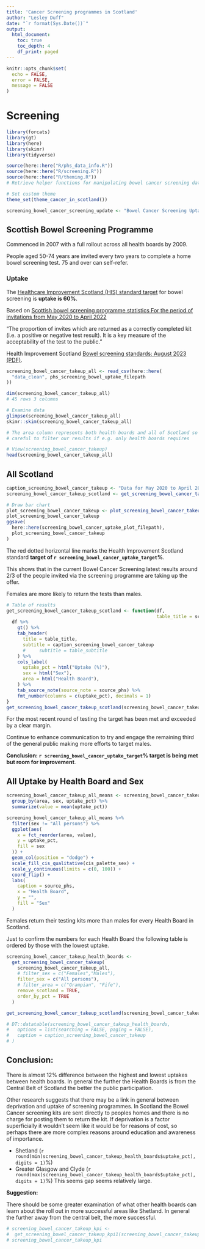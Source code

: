 ```yaml
---
title: 'Cancer Screening programmes in Scotland'
author: "Lesley Duff"
date: "`r format(Sys.Date())`"
output:
  html_document:
    toc: true
    toc_depth: 4
    df_print: paged
---
```

```r
knitr::opts_chunk$set(
  echo = FALSE,
  error = FALSE,
  message = FALSE
)
```
# Screening

```r
library(forcats)
library(gt)
library(here)
library(skimr)
library(tidyverse)
```

```r
source(here::here("R/phs_data_info.R"))
source(here::here("R/screening.R"))
source(here::here("R/theming.R"))
# Retrieve helper functions for manipulating bowel cancer screening data
```
```r
# Set custom theme
theme_set(theme_cancer_in_scotland())
```
```r
screening_bowel_cancer_screening_update <- "Bowel Cancer Screening Uptake"
```

## Scottish Bowel Screening Programme

Commenced in 2007 with a full rollout across all health boards by 2009.

People aged 50-74 years are invited every two years to complete a home bowel 
screening test. 75 and over can self-refer. 

### Uptake

The [Healthcare Improvement Scotland
(HIS) standard target](https://www.healthcareimprovementscotland.org/our_work/standards_and_guidelines/stnds/bowel_screening_standards.aspx) for bowel screening is **uptake is 60%**. 

Based on [Scottish bowel screening programme statistics For the period of invitations from May 2020 to April 2022](https://publichealthscotland.scot/publications/scottish-bowel-screening-programme-statistics/scottish-bowel-screening-programme-statistics-for-the-period-of-invitations-from-may-2020-to-april-2022/)

"The proportion of invites which are returned as a correctly
completed kit (i.e. a positive or negative test result). It is a key measure of the
acceptability of the test to the public."

Health Improvement Scotland [Bowel screening standards: August 2023 (PDF)](https://www.healthcareimprovementscotland.org/his/idoc.ashx?docid=49b039aa-f6cf-42aa-8fda-3d6bc165bd21&version=-1).

```r
screening_bowel_cancer_takeup_all <- read_csv(here::here(
  "data_clean", phs_screening_bowel_uptake_filepath
))
```

```r
dim(screening_bowel_cancer_takeup_all)
# 45 rows 3 columns

# Examine data
glimpse(screening_bowel_cancer_takeup_all)
skimr::skim(screening_bowel_cancer_takeup_all)

# The area column represents both health boards and all of Scotland so be
# careful to filter our results if e.g. only health boards requires
```

```r
# View(screening_bowel_cancer_takeup)
head(screening_bowel_cancer_takeup_all)
```

## All Scotland

```r
caption_screening_bowel_cancer_takeup <- "Data for May 2020 to April 2022"
screening_bowel_cancer_takeup_scotland <- get_screening_bowel_cancer_takeup_scotland(screening_bowel_cancer_takeup_all)
```

```r
# Draw bar chart
plot_screening_bowel_cancer_takeup <- plot_screening_bowel_cancer_takeup_scotland(screening_bowel_cancer_takeup_scotland)
plot_screening_bowel_cancer_takeup
ggsave(
  here::here(screening_bowel_cancer_uptake_plot_filepath),
  plot_screening_bowel_cancer_takeup
)
```
The 
red dotted horizontal line marks the Health Improvement Scotland standard **target 
of `r screening_bowel_cancer_uptake_target`%**.

This shows that in the current Bowel Cancer Screening latest results around 2/3 
of the people invited via the screening programme are taking up the offer. 

Females are more likely to return the tests than males.
```r
# Table of results
get_screening_bowel_cancer_takeup_scotland <- function(df,
                                                       table_title = screening_bowel_cancer_screening_update) {
  df %>%
    gt() %>%
    tab_header(
      title = table_title,
      subtitle = caption_screening_bowel_cancer_takeup
      #     subtitle = table_subtitle
    ) %>%
    cols_label(
      uptake_pct = html("Uptake (%)"),
      sex = html("Sex"),
      area = html("Health Board"),
    ) %>%
    tab_source_note(source_note = source_phs) %>%
    fmt_number(columns = c(uptake_pct), decimals = 1)
}
get_screening_bowel_cancer_takeup_scotland(screening_bowel_cancer_takeup_scotland)
```

For the most recent round of testing the target has been met and exceeded by a
clear margin.

Continue to enhance communication to try and engage the remaining third of the 
general public making more efforts to target males.

**Conclusion: `r screening_bowel_cancer_uptake_target`% target is being met but room for improvement**.

## All Uptake by Health Board and Sex

```r
screening_bowel_cancer_takeup_all_means <- screening_bowel_cancer_takeup_all %>%
  group_by(area, sex, uptake_pct) %>%
  summarize(value = mean(uptake_pct))

screening_bowel_cancer_takeup_all_means %>%
  filter(sex != "All persons") %>%
  ggplot(aes(
    x = fct_reorder(area, value),
    y = uptake_pct,
    fill = sex
  )) +
  geom_col(position = "dodge") +
  scale_fill_cis_qualitative(cis_palette_sex) +
  scale_y_continuous(limits = c(0, 100)) +
  coord_flip() +
  labs(
    caption = source_phs,
    x = "Health Board",
    y = "",
    fill = "Sex"
  )
```

Females return their testing kits more than males for every Health Board in Scotland. 

Just to confirm the numbers for each Health Board the following table is ordered by those with the lowest uptake.

```r
screening_bowel_cancer_takeup_health_boards <-
  get_screening_bowel_cancer_takeup(
    screening_bowel_cancer_takeup_all,
    # filter_sex = c("Females","Males"),
    filter_sex = c("All persons"),
    # filter_area = c("Grampian", "Fife"),
    remove_scotland = TRUE,
    order_by_pct = TRUE
  )
```

```r
get_screening_bowel_cancer_takeup_scotland(screening_bowel_cancer_takeup_health_boards)
```


```r
# DT::datatable(screening_bowel_cancer_takeup_health_boards,
#   options = list(searching = FALSE, paging = FALSE),
#   caption = caption_screening_bowel_cancer_takeup
# )
```


## Conclusion:

There is almost 12% difference between the highest and lowest uptakes between
health boards. In general the further the Health Boards is from the Central Belt of Scotland the better the public participation.

Other research suggests that there may be a link in general between deprivation and uptake of screening programmes. In Scotland the Bowel Cancer screening kits are sent directly to peoples homes and there is no charge for posting them to return the kit. If deprivation is a factor superficially it wouldn't seem like it would be for reasons of cost, so perhaps there are more complex reasons around education and awareness of importance.

*  Shetland (`r round(min(screening_bowel_cancer_takeup_health_boards$uptake_pct), digits = 1)`%) 
* Greater Glasgow and Clyde (`r round(max(screening_bowel_cancer_takeup_health_boards$uptake_pct), digits = 1)`%)  This seems gap seems relatively large.

**Suggestion:**

There should be some greater examination of what other health 
boards can learn about the roll out in more successful areas like Shetland.
In general the further away from the central belt, the more successful.




```r
# screening_bowel_cancer_takeup_kpi <-
#  get_screening_bowel_cancer_takeup_kpi1(screening_bowel_cancer_takeup)
# screening_bowel_cancer_takeup_kpi
```
